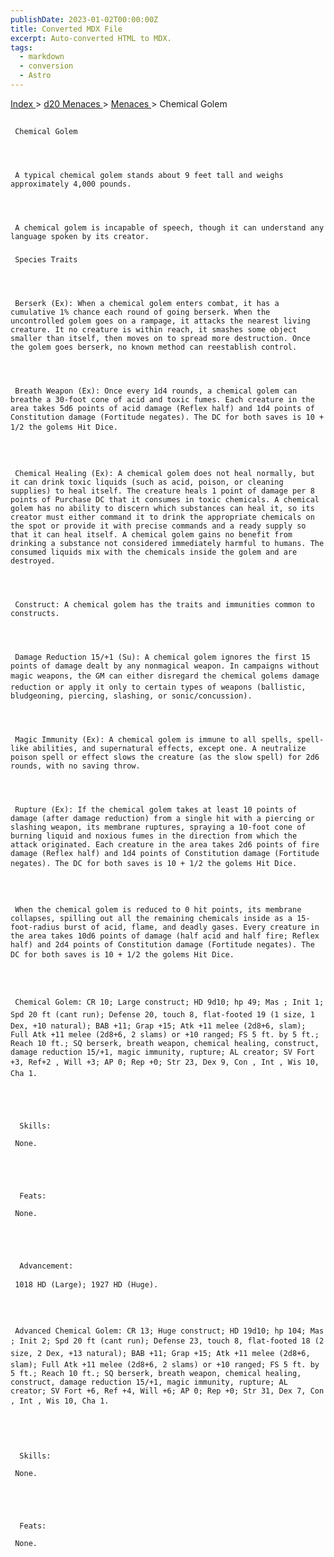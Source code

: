 ```yaml
---
publishDate: 2023-01-02T00:00:00Z
title: Converted MDX File
excerpt: Auto-converted HTML to MDX.
tags:
  - markdown
  - conversion
  - Astro
---
```







[
      Index
     ](-index)
     >
     [
      d20 Menaces
     ](menaces-d20-index)
     >
     [
      Menaces
     ](menaces-d20-menaces-index)
     > Chemical Golem
    





## 
     Chemical Golem
    



     A typical chemical golem stands about 9 feet tall and weighs approximately 4,000 pounds.
    



     A chemical golem is incapable of speech, though it can understand any language spoken by its creator.
    


### 
     Species Traits
    



     Berserk (Ex): When a chemical golem enters combat, it has a cumulative 1% chance each round of going berserk. When the uncontrolled golem goes on a rampage, it attacks the nearest living creature. It no creature is within reach, it smashes some object smaller than itself, then moves on to spread more destruction. Once the golem goes berserk, no known method can reestablish control.
    



     Breath Weapon (Ex): Once every 1d4 rounds, a chemical golem can breathe a 30-foot cone of acid and toxic fumes. Each creature in the area takes 5d6 points of acid damage (Reflex half) and 1d4 points of Constitution damage (Fortitude negates). The DC for both saves is 10 + 1/2 the golems Hit Dice.
    



     Chemical Healing (Ex): A chemical golem does not heal normally, but it can drink toxic liquids (such as acid, poison, or cleaning supplies) to heal itself. The creature heals 1 point of damage per 8 points of Purchase DC that it consumes in toxic chemicals. A chemical golem has no ability to discern which substances can heal it, so its creator must either command it to drink the appropriate chemicals on the spot or provide it with precise commands and a ready supply so that it can heal itself. A chemical golem gains no benefit from drinking a substance not considered immediately harmful to humans. The consumed liquids mix with the chemicals inside the golem and are destroyed.
    



     Construct: A chemical golem has the traits and immunities common to constructs.
    



     Damage Reduction 15/+1 (Su): A chemical golem ignores the first 15 points of damage dealt by any nonmagical weapon. In campaigns without magic weapons, the GM can either disregard the chemical golems damage reduction or apply it only to certain types of weapons (ballistic, bludgeoning, piercing, slashing, or sonic/concussion).
    



     Magic Immunity (Ex): A chemical golem is immune to all spells, spell-like abilities, and supernatural effects, except one. A neutralize poison spell or effect slows the creature (as the slow spell) for 2d6 rounds, with no saving throw.
    



     Rupture (Ex): If the chemical golem takes at least 10 points of damage (after damage reduction) from a single hit with a piercing or slashing weapon, its membrane ruptures, spraying a 10-foot cone of burning liquid and noxious fumes in the direction from which the attack originated. Each creature in the area takes 2d6 points of fire damage (Reflex half) and 1d4 points of Constitution damage (Fortitude negates). The DC for both saves is 10 + 1/2 the golems Hit Dice.
    



     When the chemical golem is reduced to 0 hit points, its membrane collapses, spilling out all the remaining chemicals inside as a 15-foot-radius burst of acid, flame, and deadly gases. Every creature in the area takes 10d6 points of damage (half acid and half fire; Reflex half) and 2d4 points of Constitution damage (Fortitude negates). The DC for both saves is 10 + 1/2 the golems Hit Dice.
    



     Chemical Golem: CR 10; Large construct; HD 9d10; hp 49; Mas ; Init 1; Spd 20 ft (cant run); Defense 20, touch 8, flat-footed 19 (1 size, 1 Dex, +10 natural); BAB +11; Grap +15; Atk +11 melee (2d8+6, slam); Full Atk +11 melee (2d8+6, 2 slams) or +10 ranged; FS 5 ft. by 5 ft.; Reach 10 ft.; SQ berserk, breath weapon, chemical healing, construct, damage reduction 15/+1, magic immunity, rupture; AL creator; SV Fort +3, Ref+2 , Will +3; AP 0; Rep +0; Str 23, Dex 9, Con , Int , Wis 10, Cha 1.
    




      Skills:
     
     None.
    




      Feats:
     
     None.
    




      Advancement:
     
     1018 HD (Large); 1927 HD (Huge).
    



     Advanced Chemical Golem: CR 13; Huge construct; HD 19d10; hp 104; Mas ; Init 2; Spd 20 ft (cant run); Defense 23, touch 8, flat-footed 18 (2 size, 2 Dex, +13 natural); BAB +11; Grap +15; Atk +11 melee (2d8+6, slam); Full Atk +11 melee (2d8+6, 2 slams) or +10 ranged; FS 5 ft. by 5 ft.; Reach 10 ft.; SQ berserk, breath weapon, chemical healing, construct, damage reduction 15/+1, magic immunity, rupture; AL creator; SV Fort +6, Ref +4, Will +6; AP 0; Rep +0; Str 31, Dex 7, Con , Int , Wis 10, Cha 1.
    




      Skills:
     
     None.
    




      Feats:
     
     None.
    




